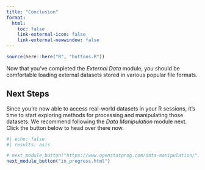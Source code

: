 ---
title: "Conclusion"
format:
  html: 
    toc: false
    link-external-icon: false
    link-external-newwindow: false
---

```{r include = FALSE}
source(here::here("R", "buttons.R"))
```

Now that you've completed the *External Data* module, you should be comfortable loading external datasets stored in
various popular file formats.

## Next Steps

Since you're now able to access real-world datasets in your R sessions, it's time to start exploring methods for 
processing and manipulating those datasets. We recommend following the *Data Manipulation* module next. Click the button
below to head over there now.

```{r}
#| echo: false
#| results: asis

# next_module_button("https://www.openstatprog.com/data-manipulation/")
next_module_button("in_progress.html")
```

